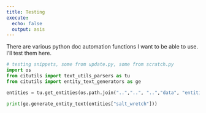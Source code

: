 ```yaml
---
title: Testing
execute: 
  echo: false
  output: asis
---
```


There are various python doc automation functions I want to be able to use. I'll test them here.

```python
# testing snippets, some from update.py, some from scratch.py
import os
from citutils import text_utils_parsers as tu
from citutils import entity_text_generators as ge

entities = tu.get_entities(os.path.join("..","..", "..","data", "entities"))

print(ge.generate_entity_text(entities["salt_wretch"]))

```